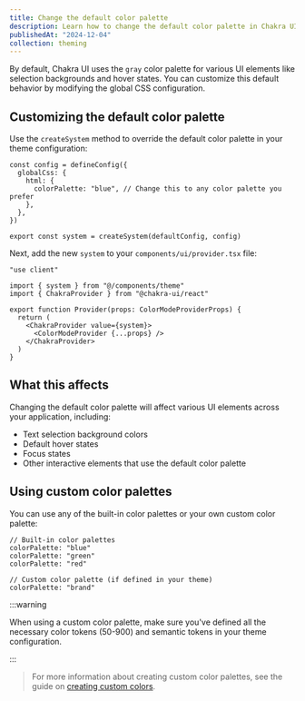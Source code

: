 ```yaml
---
title: Change the default color palette
description: Learn how to change the default color palette in Chakra UI
publishedAt: "2024-12-04"
collection: theming
---
```


By default, Chakra UI uses the `gray` color palette for various UI elements like
selection backgrounds and hover states. You can customize this default behavior
by modifying the global CSS configuration.

## Customizing the default color palette

Use the `createSystem` method to override the default color palette in your
theme configuration:

```tsx title="components/theme.ts"
const config = defineConfig({
  globalCss: {
    html: {
      colorPalette: "blue", // Change this to any color palette you prefer
    },
  },
})

export const system = createSystem(defaultConfig, config)
```

Next, add the new `system` to your `components/ui/provider.tsx` file:

```tsx /value={system}/
"use client"

import { system } from "@/components/theme"
import { ChakraProvider } from "@chakra-ui/react"

export function Provider(props: ColorModeProviderProps) {
  return (
    <ChakraProvider value={system}>
      <ColorModeProvider {...props} />
    </ChakraProvider>
  )
}
```

## What this affects

Changing the default color palette will affect various UI elements across your
application, including:

- Text selection background colors
- Default hover states
- Focus states
- Other interactive elements that use the default color palette

## Using custom color palettes

You can use any of the built-in color palettes or your own custom color palette:

```tsx
// Built-in color palettes
colorPalette: "blue"
colorPalette: "green"
colorPalette: "red"

// Custom color palette (if defined in your theme)
colorPalette: "brand"
```

:::warning

When using a custom color palette, make sure you've defined all the necessary
color tokens (50-900) and semantic tokens in your theme configuration.

:::

> For more information about creating custom color palettes, see the guide on
> [creating custom colors](/docs/theming/customization/colors).

